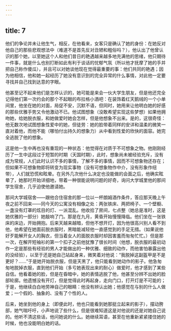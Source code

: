```yaml
---
---
---
```

title: 7
---



他们的争论并未让他生气，相反，在他看来，女客只是确认了她的身份：在她反对他自己的那些悲观想法中（难道不是首先反对丑陋和粗俗吗？），他认出了他曾认识的那个她，以至她这个人和他们昔日的艳遇越来越多地充满他的思绪，他只期待一件事，就是什么也别打断如此有利于谈话的忧郁气氛（所以他才抚摩了她的手并把自己称作傻瓜），并且可以对她谈他现在觉得最重要的事：他们共同的艳遇；因为他相信，他和她一起经历了她没有意识到的完全异常的什么事情，对此他一定要寻找并自己找到达意的字眼。

他甚至记不起来他们是怎样认识的，她可能是来会一伙大学生朋友，但是他还完全记得他们第一次约会的那个不起眼的布拉格小酒吧：在装饰着红天鹅绒的一个小单间里，他坐在她的对面，局促不安，沉默不语，但同时，她用来让他明白她的好感的那些优雅手势又令他激动不已。他试图想象（没敢希望实现这些梦想）如果他拥吻她，给她脱衣服，和她做爱时她会怎样，但是他想象不出来。是的，这很奇怪：他无数次地试图想象性爱中的她，但徒劳：她的脸带着同样的安详和温柔的微笑一直对着他，而他不能（哪怕付出持久的想象力）从中看到性爱的欣快的面容。她完全逃脱了他的想象。

这是他一生中再也没有重现的一种状态：他觉得在对质于不可想象之物。他刚刚经历了一生中这段过于短暂的时期（天国时期），此时，想象尚未被经验充斥，没有成为常规，人们此时认识不多的事情，了解不多的事情，因而不可想象物还存在；但如果不可想象物即将转变为现实事物（没有可想象物作中介，没有形象作纽带），人们就恐慌和眩晕。在另外几次他什么决定也没能做的会面之后，他确实眩晕了，她那时开始详细地，带着一种很能说明问题的好奇，询问大学城里他的那间学生宿舍，几乎迫使他邀请她。

那间大学城宿舍——跟他合住宿舍的那一位以一杯朗姆酒作条件，答应那天晚上午夜之前不回来——同今天的公寓没有相像之处：两张铁床、两把椅子、一个壁橱、一盏没有灯罩的炫目的灯、一派混乱。他收拾了房间，七点整（她总是准时，这是她优雅的一部分）她敲响了门。那是在九月，黄昏开始慢慢降临。他们坐在一张铁床的床边，开始拥抱。后来天越来越暗，但他不想开灯，因为他很高兴别人看不到他，他希望在她面前脱衣服时，黑暗能减轻他一直感觉到的手足无措。（如果说他好歹能解开女人的胸衣，但当着女人的面脱衣服时却因害羞而匆匆忙忙。）但是那一次，在解开短袖衫的第一个扣子之前他犹豫了很长时间（他想，脱衣服的最初动作一定是那些有经验的男人才能做出的一种优雅、细致的动作，而他害怕暴露出他的没经验），以至于还是她自己站起身来，微笑着对他说：“我脱掉这副盔甲是不是更好？……”于是她开始脱衣服，但是天黑了，他只能看到她动作的影子。他急匆匆地脱掉衣服，直到他们开始（多亏她表现出来的耐心）做爱时，他才感到了某些自信。他看着她的脸，但是在昏暗中，她的表情逃脱了他，他甚至分辨不出她的脸部轮廓。他遗憾没有开灯，但是觉得此时再起身，走向门口，打开灯是不可能的；于是，他继续白白地劳神自己的眼睛：他没有辨认出她；他感觉在与别的什么人做爱；一个假的、抽象的、没有了个性的人。

后来，她坐到他的身上（即便此时，他也只能看到她那挺立起来的影子），摆动胯部，她气喘吁吁，小声地说了些什么，但是很难知道这是对他说的还是对她自己说的。他听不清这些话，他问她说的什么。她继续耳语，甚至在他重新紧紧搂住她的时候，他也没能明白她的话。